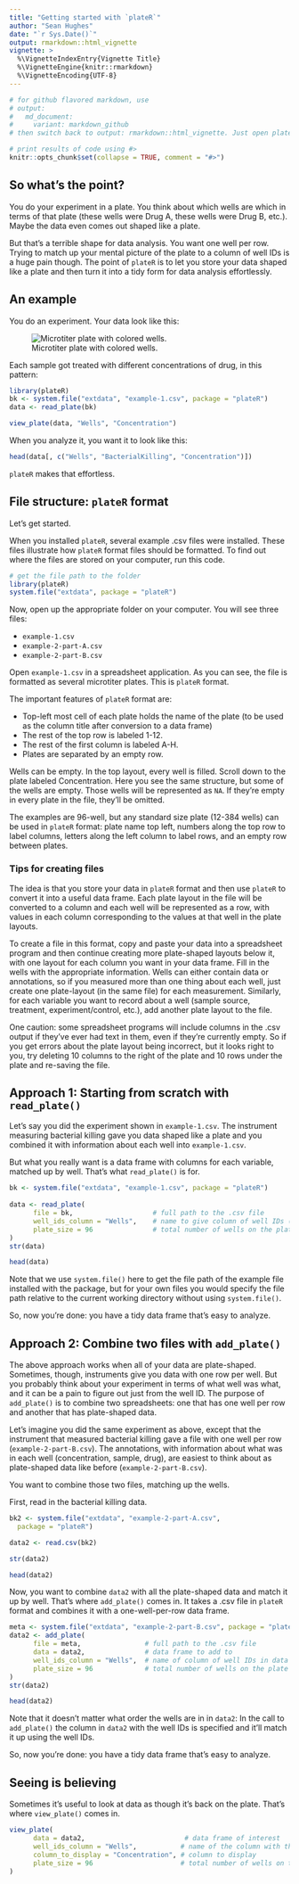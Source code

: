 ```yaml
---
title: "Getting started with `plateR`"
author: "Sean Hughes"
date: "`r Sys.Date()`"
output: rmarkdown::html_vignette
vignette: >
  %\VignetteIndexEntry{Vignette Title}
  %\VignetteEngine{knitr::rmarkdown}
  %\VignetteEncoding{UTF-8}
---
```

```r
# for github flavored markdown, use 
# output:
#   md_document:
#     variant: markdown_github
# then switch back to output: rmarkdown::html_vignette. Just open plateR-basics.md and resave to update time stamp

# print results of code using #>
knitr::opts_chunk$set(collapse = TRUE, comment = "#>")
```

## So what's the point? 
You do your experiment in a plate. You think about which wells are which in terms of that plate (these wells were Drug A, these wells were Drug B, etc.). Maybe the data even comes out shaped like a plate. 

But that's a terrible shape for data analysis. You want one well per row. Trying to match up your mental picture of the plate to a column of well IDs is a huge pain though. The point of `plateR` is to let you store your data shaped like a plate and then turn it into a tidy form for data analysis effortlessly.

## An example
You do an experiment. Your data look like this: 

![Microtiter plate with colored wells.](plate.jpg)

Each sample got treated with different concentrations of drug, in this pattern: 

```r
library(plateR)
bk <- system.file("extdata", "example-1.csv", package = "plateR")
data <- read_plate(bk)

view_plate(data, "Wells", "Concentration")
```

When you analyze it, you want it to look like this: 

```r
head(data[, c("Wells", "BacterialKilling", "Concentration")])
```

`plateR` makes that effortless.

## File structure: `plateR` format 
Let's get started.

When you installed `plateR`, several example .csv files were installed. These files illustrate how `plateR` format files should be formatted. To find out where the files are stored on your computer, run this code.   

```r
# get the file path to the folder
library(plateR)
system.file("extdata", package = "plateR")
```

Now, open up the appropriate folder on your computer. You will see three files: 

- `example-1.csv`
- `example-2-part-A.csv`
- `example-2-part-B.csv`

Open `example-1.csv` in a spreadsheet application. As you can see, the file is formatted as several microtiter plates. This is `plateR` format. 

The important features of `plateR` format are: 

- Top-left most cell of each plate holds the name of the plate (to be used as the column title after conversion to a data frame)
- The rest of the top row is labeled 1-12. 
- The rest of the first column is labeled A-H. 
- Plates are separated by an empty row. 

Wells can be empty. In the top layout, every well is filled. Scroll down to the plate labeled Concentration. Here you see the same structure, but some of the wells are empty. Those wells will be represented as `NA`. If they're empty in every plate in the file, they'll be omitted.

The examples are 96-well, but any standard size plate (12-384 wells) can be used in `plateR` format: plate name top left, numbers along the top row to label columns, letters along the left column to label rows, and an empty row between plates. 

### Tips for creating files
The idea is that you store your data in `plateR` format and then use `plateR` to convert it into a useful data frame. Each plate layout in the file will be converted to a column and each well will be represented as a row, with values in each column corresponding to the values at that well in the plate layouts. 

To create a file in this format, copy and paste your data into a spreadsheet program and then continue creating more plate-shaped layouts below it, with one layout for each column you want in your data frame. Fill in the wells with the appropriate information. Wells can either contain data or annotations, so if you measured more than one thing about each well, just create one plate-layout (in the same file) for each measurement. Similarly, for each variable you want to record about a well (sample source, treatment, experiment/control, etc.), add another plate layout to the file. 

One caution: some spreadsheet programs will include columns in the .csv output if they've ever had text in them, even if they're currently empty. So if you get errors about the plate layout being incorrect, but it looks right to you, try deleting 10 columns to the right of the plate and 10 rows under the plate and re-saving the file. 

## Approach 1: Starting from scratch with `read_plate()`
Let's say you did the experiment shown in `example-1.csv`. The instrument measuring bacterial killing gave you data shaped like a plate and you combined it with information about each well into `example-1.csv`. 

But what you really want is a data frame with columns for each variable, matched up by well. That's what `read_plate()` is for. 

```r
bk <- system.file("extdata", "example-1.csv", package = "plateR")
   
data <- read_plate(
      file = bk,                    # full path to the .csv file
      well_ids_column = "Wells",    # name to give column of well IDs (optional)
      plate_size = 96               # total number of wells on the plate (optional)
)
str(data)

head(data)
```

Note that we use `system.file()` here to get the file path of the example file installed with the package, but for your own files you would specify the file path relative to the current working directory without using `system.file()`.

So, now you're done: you have a tidy data frame that's easy to analyze. 

## Approach 2: Combine two files with `add_plate()`
The above approach works when all of your data are plate-shaped. Sometimes, though, instruments give you data with one row per well. But you probably think about your experiment in terms of what well was what, and it can be a pain to figure out just from the well ID. The purpose of `add_plate()` is to combine two spreadsheets: one that has one well per row and another that has plate-shaped data.

Let's imagine you did the same experiment as above, except that the instrument that measured bacterial killing gave a file with one well per row (`example-2-part-B.csv`). The annotations, with information about what was in each well (concentration, sample, drug), are easiest to think about as plate-shaped data like before (`example-2-part-B.csv`). 

You want to combine those two files, matching up the wells. 

First, read in the bacterial killing data.

```r
bk2 <- system.file("extdata", "example-2-part-A.csv", 
  package = "plateR")

data2 <- read.csv(bk2)

str(data2)

head(data2)
```

Now, you want to combine `data2` with all the plate-shaped data and match it up by well. That's where `add_plate()` comes in. It takes a .csv file in `plateR` format and combines it with a one-well-per-row data frame. 

```r
meta <- system.file("extdata", "example-2-part-B.csv", package = "plateR")
data2 <- add_plate(
      file = meta,                # full path to the .csv file
      data = data2,               # data frame to add to    
      well_ids_column = "Wells",  # name of column of well IDs in data frame
      plate_size = 96             # total number of wells on the plate (optional)
)
str(data2)

head(data2)
```

Note that it doesn't matter what order the wells are in in `data2`: In the call to `add_plate()` the column in `data2` with the well IDs is specified and it'll match it up using the well IDs. 

So, now you're done: you have a tidy data frame that's easy to analyze. 

## Seeing is believing
Sometimes it's useful to look at data as though it's back on the plate. That's where `view_plate()` comes in. 

```r
view_plate( 
      data = data2,                         # data frame of interest
      well_ids_column = "Wells",           # name of the column with the well IDs
      column_to_display = "Concentration", # column to display 
      plate_size = 96                      # total number of wells on the plate (optional)
)   
```